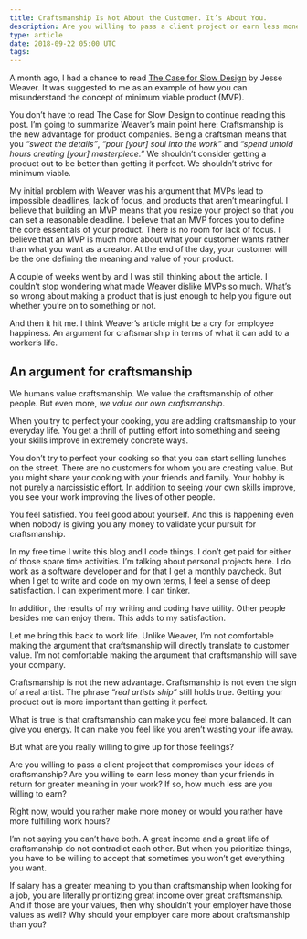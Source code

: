 ```yaml
---
title: Craftsmanship Is Not About the Customer. It’s About You.
description: Are you willing to pass a client project or earn less money than your friends in return for greater meaning in your work?
type: article
date: 2018-09-22 05:00 UTC
tags:
---
```


A month ago, I had a chance to read [The Case for Slow Design](https://medium.com/s/story/make-art-not-products-a-case-for-slow-design-ea53719c34a5) by Jesse Weaver. It was suggested to me as an example of how you can misunderstand the concept of minimum viable product (MVP).

You don’t have to read The Case for Slow Design to continue reading this post. I’m going to summarize Weaver’s main point here: Craftsmanship is the new advantage for product companies. Being a craftsman means that you _“sweat the details”_, _“pour [your] soul into the work”_ and _“spend untold hours creating [your] masterpiece.”_ We shouldn’t consider getting a product out to be better than getting it perfect. We shouldn’t strive for minimum viable.

My initial problem with Weaver was his argument that MVPs lead to impossible deadlines, lack of focus, and products that aren’t meaningful. I believe that building an MVP means that you resize your project so that you can set a reasonable deadline. I believe that an MVP forces you to define the core essentials of your product. There is no room for lack of focus. I believe that an MVP is much more about what your customer wants rather than what you want as a creator. At the end of the day, your customer will be the one defining the meaning and value of your product.

A couple of weeks went by and I was still thinking about the article. I couldn’t stop wondering what made Weaver dislike MVPs so much. What’s so wrong about making a product that is just enough to help you figure out whether you’re on to something or not.

And then it hit me. I think Weaver’s article might be a cry for employee happiness. An argument for craftsmanship in terms of what it can add to a worker’s life.

## An argument for craftsmanship

We humans value craftsmanship. We value the craftsmanship of other people. But even more, _we value our own craftsmanship_.

When you try to perfect your cooking, you are adding craftsmanship to your everyday life. You get a thrill of putting effort into something and seeing your skills improve in extremely concrete ways.

You don’t try to perfect your cooking so that you can start selling lunches on the street. There are no customers for whom you are creating value. But you might share your cooking with your friends and family. Your hobby is not purely a narcissistic effort. In addition to seeing your own skills improve, you see your work improving the lives of other people.

You feel satisfied. You feel good about yourself. And this is happening even when nobody is giving you any money to validate your pursuit for craftsmanship.

In my free time I write this blog and I code things. I don’t get paid for either of those spare time activities. I’m talking about personal projects here. I do work as a software developer and for that I get a monthly paycheck. But when I get to write and code on my own terms, I feel a sense of deep satisfaction. I can experiment more. I can tinker.

In addition, the results of my writing and coding have utility. Other people besides me can enjoy them. This adds to my satisfaction.

Let me bring this back to work life. Unlike Weaver, I’m not comfortable making the argument that craftsmanship will directly translate to customer value. I’m not comfortable making the argument that craftsmanship will save your company.

Craftsmanship is not the new advantage. Craftsmanship is not even the sign of a real artist. The phrase _“real artists ship”_ still holds true. Getting your product out is more important than getting it perfect.

What is true is that craftsmanship can make you feel more balanced. It can give you energy. It can make you feel like you aren’t wasting your life away.

But what are you really willing to give up for those feelings?

Are you willing to pass a client project that compromises your ideas of craftsmanship? Are you willing to earn less money than your friends in return for greater meaning in your work? If so, how much less are you willing to earn?

Right now, would you rather make more money or would you rather have more fulfilling work hours?

I’m not saying you can’t have both. A great income and a great life of craftsmanship do not contradict each other. But when you prioritize things, you have to be willing to accept that sometimes you won’t get everything you want.

If salary has a greater meaning to you than craftsmanship when looking for a job, you are literally prioritizing great income over great craftsmanship. And if those are your values, then why shouldn’t your employer have those values as well? Why should your employer care more about craftsmanship than you?

